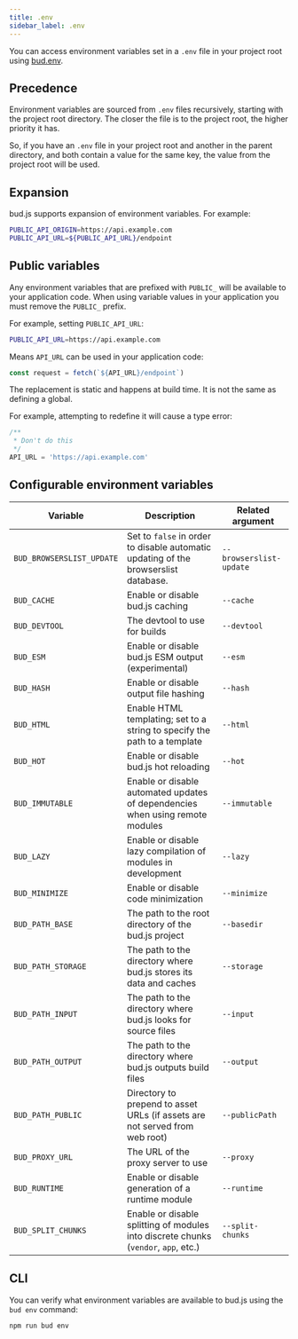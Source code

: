```yaml
---
title: .env
sidebar_label: .env
---
```


You can access environment variables set in a `.env` file in your project root using [bud.env](/reference/bud.env).

## Precedence

Environment variables are sourced from `.env` files recursively, starting with the project root directory. The closer the file is to the project root, the higher priority it has.

So, if you have an `.env` file in your project root and another in the parent directory, and both contain a value for the same key, the value from the project root will be used.

## Expansion

bud.js supports expansion of environment variables. For example:

```bash
PUBLIC_API_ORIGIN=https://api.example.com
PUBLIC_API_URL=${PUBLIC_API_URL}/endpoint
```

## Public variables

Any environment variables that are prefixed with `PUBLIC_` will be available to your application code. When using variable values in your application you
must remove the `PUBLIC_` prefix.

For example, setting `PUBLIC_API_URL`:

```bash
PUBLIC_API_URL=https://api.example.com
```

Means `API_URL` can be used in your application code:

```js
const request = fetch(`${API_URL}/endpoint`)
```

The replacement is static and happens at build time. It is not the same as defining a global.

For example, attempting to redefine it will cause a type error:

```js
/**
 * Don't do this
 */
API_URL = 'https://api.example.com'
```

## Configurable environment variables

| Variable                  | Description                                                                         | Related argument        |
| ------------------------- | ----------------------------------------------------------------------------------- | ----------------------- |
| `BUD_BROWSERSLIST_UPDATE` | Set to `false` in order to disable automatic updating of the browserslist database. | `--browserslist-update` |
| `BUD_CACHE`               | Enable or disable bud.js caching                                                    | `--cache`               |
| `BUD_DEVTOOL`             | The devtool to use for builds                                                       | `--devtool`             |
| `BUD_ESM`                 | Enable or disable bud.js ESM output (experimental)                                  | `--esm`                 |
| `BUD_HASH`                | Enable or disable output file hashing                                               | `--hash`                |
| `BUD_HTML`                | Enable HTML templating; set to a string to specify the path to a template           | `--html`                |
| `BUD_HOT`                 | Enable or disable bud.js hot reloading                                              | `--hot`                 |
| `BUD_IMMUTABLE`           | Enable or disable automated updates of dependencies when using remote modules       | `--immutable`           |
| `BUD_LAZY`                | Enable or disable lazy compilation of modules in development                        | `--lazy`                |
| `BUD_MINIMIZE`            | Enable or disable code minimization                                                 | `--minimize`            |
| `BUD_PATH_BASE`           | The path to the root directory of the bud.js project                                | `--basedir`             |
| `BUD_PATH_STORAGE`        | The path to the directory where bud.js stores its data and caches                   | `--storage`             |
| `BUD_PATH_INPUT`          | The path to the directory where bud.js looks for source files                       | `--input`               |
| `BUD_PATH_OUTPUT`         | The path to the directory where bud.js outputs build files                          | `--output`              |
| `BUD_PATH_PUBLIC`         | Directory to prepend to asset URLs (if assets are not served from web root)                         | `--publicPath`          |
| `BUD_PROXY_URL`           | The URL of the proxy server to use                                                  | `--proxy`               |
| `BUD_RUNTIME`             | Enable or disable generation of a runtime module                                    | `--runtime`             |
| `BUD_SPLIT_CHUNKS`        | Enable or disable splitting of modules into discrete chunks (`vendor`, `app`, etc.) | `--split-chunks`        |

## CLI

You can verify what environment variables are available to bud.js using the `bud env` command:

```bash npm2yarn
npm run bud env
```
